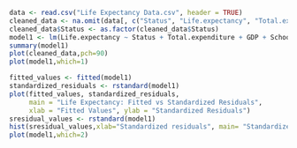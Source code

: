```r

data <- read.csv("Life Expectancy Data.csv", header = TRUE)
cleaned_data <- na.omit(data[, c("Status", "Life.expectancy", "Total.expenditure", "GDP", "BMI", "Schooling")])
cleaned_data$Status <- as.factor(cleaned_data$Status)
model1 <- lm(Life.expectancy ~ Status + Total.expenditure + GDP + Schooling + BMI, data = cleaned_data)
summary(model1)
plot(cleaned_data,pch=90)
plot(model1,which=1)

fitted_values <- fitted(model1)
standardized_residuals <- rstandard(model1)
plot(fitted_values, standardized_residuals,
     main = "Life Expectancy: Fitted vs Standardized Residuals",
     xlab = "Fitted Values", ylab = "Standardized Residuals")
sresidual_values <- rstandard(model1)
hist(sresidual_values,xlab="Standardized residuals", main= "Standardized residuals hitsogram")
plot(model1,which=2)




```

